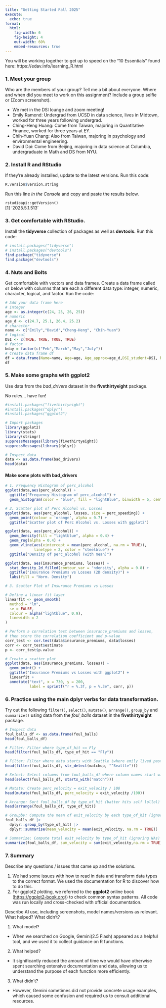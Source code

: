 ```yaml
---
title: "Getting Started Fall 2025"
execute:
  echo: true
format:
  html:
    fig-width: 6
    fig-height: 4
    out-width: 60%
    embed-resources: true
---
```


You will be working together to get up to speed on the "10 Essentials" found here: https://edav.info/learning_R.html

### 1. Meet your group

Who are the members of your group? Tell me a bit about everyone. Where and when did you meet to work on this assignment? Include a group selfie or (Zoom screenshot).

- We met in the DSI lounge and zoom meeting! 
- Emily Ramond: Undergrad from UCSD in data science, lives in Midtown, worked for three years following undergrad. 
- Ching-Heng Huang: Come from Taiwan, majoring in Quantitative Finance, worked for three years at EY.
- Chih-Yuan Chang: Also from Taiwan, majoring in psychology and environmental engineering.
- David Dai: Come from Beijing, majoring in data science at Columbia, undergraduate in Math and DS from NYU.

### 2. Install R and RStudio

If they're already installed, update to the latest versions. Run this code:

```r
R.version$version.string
```

Run this line *in the Console* and copy and paste the results below.

`rstudioapi::getVersion()`<br>
\[1\] ‘2025.5.1.513’

### 3. Get comfortable with RStudio.

Install the **tidyverse** collection of packages as well as **devtools**. Run this code:

```r
# install.packages("tidyverse")
# install.packages("devtools")
find.package("tidyverse")
find.package("devtools")
```

### 4. Nuts and Bolts

Get comfortable with vectors and data frames. Create a data frame called `df` below with columns that are each a different data type: integer, numeric, character, logical, and factor. Run the code:

```r
# Add your data frame here
# integer
age <- as.integer(c(24, 25, 26, 25))
# numeric
age_d <- c(24.7, 25.1, 26.4, 25.2)
# character
name <- c("Emily","David","Cheng-Heng", "Chih-Yuan")
# logical
DSI <- c(TRUE, TRUE, TRUE, TRUE)
# factor
bday = factor(c("Feb","March","May","July"))
# Create data frame df
df = data.frame(Name=name, Age=age, Age_approx=age_d,DSI_student=DSI, bday=bday)
df
```

### 5. Make some graphs with ggplot2

Use data from the *bad_drivers* dataset in the **fivethirtyeight** package.

No rules... have fun!

```r
#install.packages("fivethirtyeight")
#install.packages("dplyr")
#install.packages("ggplot2")
```

```r
# Import packages
library(ggplot2)
library(stats)
library(stringr)
suppressMessages(library(fivethirtyeight))
suppressMessages(library(dplyr))
```

```r
# Inspect data
data <- as.data.frame(bad_drivers)
head(data)
```

#### Make some plots with bad_drivers

```r
# 1. Frequency Histogram of perc_alcohol
ggplot(data,aes(perc_alcohol)) +
  ggtitle("Frequency Histogram of perc_alcohol") +
  geom_histogram(color = "blue", fill = "lightBlue", binwidth = 5, center = 52.5)
```

```r
# 2. Scatter plot of Perc Alcohol vs. Losses
ggplot(data, aes(perc_alcohol, losses, size = perc_speeding)) +
  geom_point(colour = 'orange', alpha = 0.7) +
  ggtitle("Scatter plot of Perc Alcohol vs. Losses with ggplot2")
```
```r
ggplot(data, aes(perc_alcohol)) +
  geom_density(fill = "lightblue", alpha = 0.4) +
  geom_rug(alpha = 0.4) +
  geom_vline(aes(xintercept = mean(perc_alcohol, na.rm = TRUE)),
             linetype = 2, color = "steelblue") +
  ggtitle("Density of perc_alcohol (with mean)")
```
```r
ggplot(data, aes(insurance_premiums, losses)) +
  stat_density_2d_filled(contour_var = "ndensity", alpha = 0.8) +
  ggtitle("Insurance Premiums vs Losses (2D density)") +
  labs(fill = "Norm. Density")
```

```r
# 3. Scatter Plot of Insurance Premiums vs Losses

# Define a linear fit layer
linearfit <- geom_smooth(
  method = "lm", 
  se = FALSE, 
  colour = alpha("lightblue", 0.9),
  linewidth = 2
)

# Perform a correlation test between insurance_premiums and losses, 
# then store the correlation coefficient and p-value
corr_test <- cor.test(data$insurance_premiums, data$losses)
corr <- corr_test$estimate
p <- corr_test$p.value

# Create a scatter plot
ggplot(data, aes(insurance_premiums, losses)) + 
  geom_point() +
  ggtitle("Insurance Premiums vs Losses with ggplot2") +
  linearfit +
  annotate("text", x = 730, y = 200,
           label = sprintf("r = %.3f, p = %.3e", corr, p))
```

### 6. Practice using the main **dplyr** verbs for data transformation.

Try out the following `filter()`, `select()`, `mutate()`, `arrange()`, `group_by` and `summarize()` using data from the *foul_balls* dataset in the **fivethirtyeight** package.

```r
# Inspect data
foul_balls_df <- as.data.frame(foul_balls)
head(foul_balls_df)
```

```r
# Filter: Filter where type_of_hit == Fly
head(filter(foul_balls_df, type_of_hit == "Fly"))
```

```r
# Filter: Filter where data starts with Seattle (where emily lived past 3 years)
head(filter(foul_balls_df, str_detect(matchup, "^Seattle")))
```

```r
# Select: Select columns from foul_balls_df where column names start with "match"
head(select(foul_balls_df, starts_with("match")))
```

```r
# Mutate: Create perc_velocity = exit_velocity / 100
head(mutate(foul_balls_df, perc_velocity = exit_velocity /100))
```

```r
# Arrange: Sort foul_balls_df by type_of_hit (batter hits self lollol)
head(arrange(foul_balls_df, type_of_hit))
```

```r
# Groupby: Compute the mean of exit_velocity by each type_of_hit (ignoring NAs)
foul_balls_df |>
  dplyr::group_by(type_of_hit) |>
  dplyr::summarise(mean_velocity = mean(exit_velocity, na.rm = TRUE))

```

```r
# Summarize: Compute total exit_velocity by type_of_hit (ignoring NAs)
summarize(foul_balls_df, sum_velocity = sum(exit_velocity,na.rm = TRUE), .by=type_of_hit)
```

### 7. Summary

Describe any questions / issues that came up and the solutions.

1. We had some issues with how to read in data and transform data types to the correct format. We used the documentation for R to discover how to do this.
2. For ggplot2 plotting, we referred to the **ggplot2** online book ([https://ggplot2-book.org/](#0)) to check common syntax patterns. All code was run locally and cross-checked with official documentation.

Describe AI use, including screenshots, model names/versions as relevant. What helped? What didn't?

1. What model?  
- When we searched on Google, Gemini(2.5 Flash) appeared as a helpful tool, and we used it to collect guidance on R functions.
2. What helped?  
- It significantly reduced the amount of time we would have otherwise spent searching extensive documentation and data, allowing us to understand the purpose of each function more efficiently.
3. What didn't?  
- However, Gemini sometimes did not provide concrete usage examples, which caused some confusion and required us to consult additional resources.
